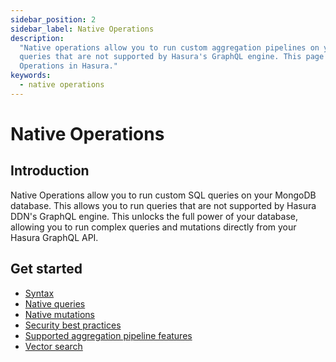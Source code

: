 ```yaml
---
sidebar_position: 2
sidebar_label: Native Operations
description:
  "Native operations allow you to run custom aggregation pipelines on your MongoDB instance. This allows you to run
  queries that are not supported by Hasura's GraphQL engine. This page explains how to configure various types of Native
  Operations in Hasura."
keywords:
  - native operations
---
```


# Native Operations

## Introduction

Native Operations allow you to run custom SQL queries on your MongoDB database. This allows you to run queries that are
not supported by Hasura DDN's GraphQL engine. This unlocks the full power of your database, allowing you to run complex
queries and mutations directly from your Hasura GraphQL API.

## Get started

- [Syntax](/reference/connectors/mongodb/native-operations/syntax.mdx)
- [Native queries](/reference/connectors/mongodb/native-operations/native-queries.mdx)
- [Native mutations](/reference/connectors/mongodb/native-operations/native-mutations.mdx)
- [Security best practices](/reference/connectors/mongodb/native-operations/security-best-practices.mdx)
- [Supported aggregation pipeline features](/reference/connectors/mongodb/native-operations/supported-aggregation-pipeline-features.mdx)
- [Vector search](/reference/connectors/mongodb/native-operations/vector-search.mdx)
